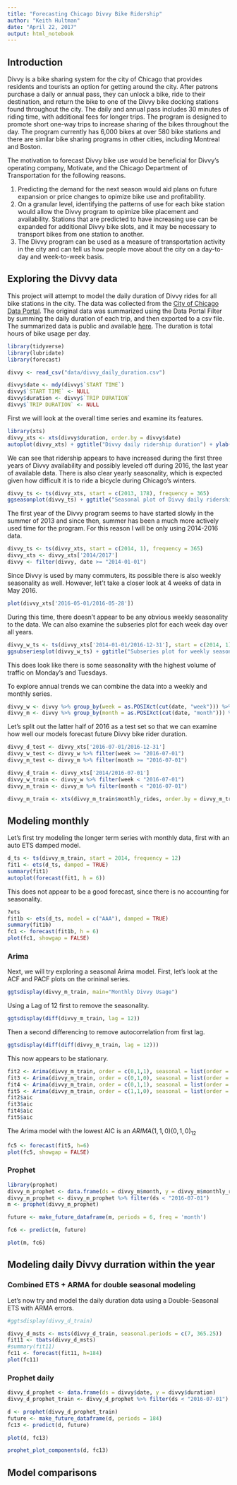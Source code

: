 ```yaml
---
title: "Forecasting Chicago Divvy Bike Ridership"
author: "Keith Hultman"
date: "April 22, 2017"
output: html_notebook
---
```


## Introduction

Divvy is a bike sharing system for the city of Chicago that provides residents and tourists an option for getting around the city. After patrons purchase a daily or annual pass, they can unlock a bike, ride to their destination, and return the bike to one of the Divvy bike docking stations found throughout the city. The daily and annual pass includes 30 minutes of riding time, with additional fees for longer trips. The program is designed to promote short one-way trips to increase sharing of the bikes throughout the day. The program currently has 6,000 bikes at over 580 bike stations and there are similar bike sharing programs in other cities, including Montreal and Boston.  

The motivation to forecast Divvy bike use would be beneficial for Divvy's operating company, Motivate, and the Chicago Department of Transportation for the following reasons.

1. Predicting the demand for the next season would aid plans on future expansion or price changes to opimize bike use and profitability.
2. On a granular level, identifying the patterns of use for each bike station would allow the Divvy program to opimize bike placement and availability. Stations that are predicted to have increasing use can be expanded for additional Divvy bike slots, and it may be necessary to transport bikes from one station to another.
3. The Divvy program can be used as a measure of transportation activity in the city and can tell us how people move about the city on a day-to-day and week-to-week basis. 

## Exploring the Divvy data

This project will attempt to model the daily duration of Divvy rides for all bike stations in the city. The data was collected from the [City of Chicago Data Portal](https://data.cityofchicago.org). The original data was summarized using the Data Portal Filter by summing the daily duration of each trip, and then exported to a csv file. The summarized data is public and available [here](https://data.cityofchicago.org/Transportation/Divy_daily_duration/3hs6-p2qv). The duration is total hours of bike usage per day. 

```r
library(tidyverse)
library(lubridate)
library(forecast)

divvy <- read_csv("data/divvy_daily_duration.csv")

divvy$date <- mdy(divvy$`START TIME`)
divvy$`START TIME` <- NULL
divvy$duration <- divvy$`TRIP DURATION`
divvy$`TRIP DURATION` <- NULL
```

First we will look at the overall time series and examine its features. 

```r
library(xts)
divvy_xts <- xts(divvy$duration, order.by = divvy$date)
autoplot(divvy_xts) + ggtitle("Divvy daily ridership duration") + ylab("Hours per day") + xlab("Year")
```

We can see that ridership appears to have increased during the first three years of Divvy availability and possibly leveled off during 2016, the last year of available data. There is also clear yearly seasonality, which is expected given how difficult it is to ride a bicycle during Chicago's winters. 



```r
divvy_ts <- ts(divvy_xts, start = c(2013, 178), frequency = 365)
ggseasonplot(divvy_ts) + ggtitle("Seasonal plot of Divvy daily ridership")
```

The first year of the Divvy program seems to have started slowly in the summer of 2013 and since then, summer has been a much more actively used time for the program. For this reason I will be only using 2014-2016 data. 

```r
divvy_ts <- ts(divvy_xts, start = c(2014, 1), frequency = 365)
divvy_xts <- divvy_xts['2014/2017']
divvy <- filter(divvy, date >= "2014-01-01")
```


Since Divvy is used by many commuters, its possible there is also weekly seasonality as well. However, let't take a closer look at 4 weeks of data in May 2016.

```r
plot(divvy_xts['2016-05-01/2016-05-28'])
```

During this time, there doesn't appear to be any obvious weekly seasonality to the data. We can also examine the subseries plot for each week day over all years.  

```r
divvy_w_ts <- ts(divvy_xts['2014-01-01/2016-12-31'], start = c(2014, 1), frequency = 7)
ggsubseriesplot(divvy_w_ts) + ggtitle("Subseries plot for weekly seasonality")
```

This does look like there is some seasonality with the highest volume of traffic on Monday's and Tuesdays. 

To explore annual trends we can combine the data into a weekly and monthly series.

```r
divvy_w <- divvy %>% group_by(week = as.POSIXct(cut(date, "week"))) %>% summarise(weekly_rides = sum(duration)) 
divvy_m <- divvy %>% group_by(month = as.POSIXct(cut(date, "month"))) %>% summarise(monthly_rides = sum(duration))
```

Let's split out the latter half of 2016 as a test set so that we can examine how well our models forecast future Divvy bike rider duration. 

```r
divvy_d_test <- divvy_xts['2016-07-01/2016-12-31']
divvy_w_test <- divvy_w %>% filter(week >= "2016-07-01")
divvy_m_test <- divvy_m %>% filter(month >= "2016-07-01")

divvy_d_train <- divvy_xts['2014/2016-07-01']
divvy_w_train <- divvy_w %>% filter(week < "2016-07-01")
divvy_m_train <- divvy_m %>% filter(month < "2016-07-01")

divvy_m_train <- xts(divvy_m_train$monthly_rides, order.by = divvy_m_train$month)
```

## Modeling monthly 

Let's first try modeling the longer term series with monthly data, first with an auto ETS damped model. 

```r
d_ts <- ts(divvy_m_train, start = 2014, frequency = 12)
fit1 <- ets(d_ts, damped = TRUE)
summary(fit1)
autoplot(forecast(fit1, h = 6))
```


This does not appear to be a good forecast, since there is no accounting for seasonality. 

```r
?ets
fit1b <- ets(d_ts, model = c("AAA"), damped = TRUE)
summary(fit1b)
fc1 <- forecast(fit1b, h = 6)
plot(fc1, showgap = FALSE)
```


### Arima 

Next, we will try exploring a seasonal Arima model. First, let's look at the ACF and PACF plots on the orininal series. 

```r
ggtsdisplay(divvy_m_train, main="Monthly Divvy Usage")
```

Using a Lag of 12 first to remove the seasonality.

```r
ggtsdisplay(diff(divvy_m_train, lag = 12))
```

Then a second differencing to remove autocorrelation from first lag. 

```r
ggtsdisplay(diff(diff(divvy_m_train, lag = 12)))
```

This now appears to be stationary. 

```r
fit2 <- Arima(divvy_m_train, order = c(0,1,1), seasonal = list(order = c(0,1,1), period = 12))
fit3 <- Arima(divvy_m_train, order = c(0,1,0), seasonal = list(order = c(0,1,1), period = 12))
fit4 <- Arima(divvy_m_train, order = c(0,1,1), seasonal = list(order = c(0,1,0), period = 12))
fit5 <- Arima(divvy_m_train, order = c(1,1,0), seasonal = list(order = c(0,1,0), period = 12))
fit2$aic
fit3$aic
fit4$aic
fit5$aic
```

The Arima model with the lowest AIC is an $ARIMA(1,1,0)(0,1,0)_{12}$

```r
fc5 <- forecast(fit5, h=6)
plot(fc5, showgap = FALSE)
```


### Prophet

```r
library(prophet)
divvy_m_prophet <- data.frame(ds = divvy_m$month, y = divvy_m$monthly_rides)
divvy_m_prophet <- divvy_m_prophet %>% filter(ds < "2016-07-01")
m <- prophet(divvy_m_prophet)

future <- make_future_dataframe(m, periods = 6, freq = 'month')

fc6 <- predict(m, future)

plot(m, fc6)
```

## Modeling daily Divvy durration within the year

### Combined ETS + ARMA for double seasonal modeling

Let's now try and model the daily duration data using a Double-Seasonal ETS with ARMA errors. 

```r
#ggtsdisplay(divvy_d_train)

divvy_d_msts <- msts(divvy_d_train, seasonal.periods = c(7, 365.25))
fit11 <- tbats(divvy_d_msts)
#summary(fit11)
fc11 <- forecast(fit11, h=184)
plot(fc11)

```




### Prophet daily

```r
divvy_d_prophet <- data.frame(ds = divvy$date, y = divvy$duration)
divvy_d_prophet_train <- divvy_d_prophet %>% filter(ds < "2016-07-01")

d <- prophet(divvy_d_prophet_train)
future <- make_future_dataframe(d, periods = 184)
fc13 <- predict(d, future)

plot(d, fc13)

prophet_plot_components(d, fc13)
```








## Model comparisons

```r

```

